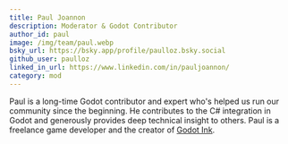 ```yaml
---
title: Paul Joannon
description: Moderator & Godot Contributor
author_id: paul
image: /img/team/paul.webp
bsky_url: https://bsky.app/profile/paulloz.bsky.social
github_user: paulloz
linked_in_url: https://www.linkedin.com/in/pauljoannon/
category: mod
---
```


Paul is a long-time Godot contributor and expert who's helped us run our community since the beginning. He contributes to the C# integration in Godot and generously provides deep technical insight to others. Paul is a freelance game developer and the creator of [Godot Ink](https://github.com/paulloz/godot-ink).